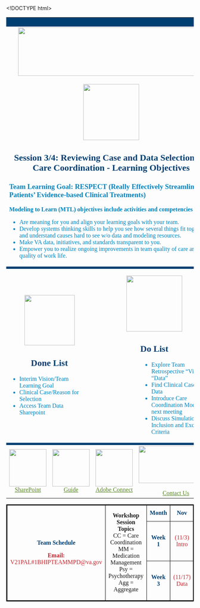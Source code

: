 ﻿<!DOCTYPE html>
<html>
<body vlink = "color: #598527">


<!-- Create table; set padding -->
<table cellpadding = "10"
       style = "font-family: calibri;">


<!-- Page Divider -->
<tr bgcolor = "#003F72">
  <td colspan = 4>
  <br>
  </td>
</tr>


<!-- Session Name -->
<tr style = "text-align: center;">
  <td colspan = 4>
    <img src = "https://rawgit.com/lzim/teampsd/teampsd_style/ModelingToLearn_logo1.png"
         height = "130" width = "500">    
  </td>
</tr>


<!-- Learning Objectives -->
<tr>  
  <td colspan = 4>
    <p style = "text-align: center;">
    <img src = "https://raw.githubusercontent.com/lzim/teampsd/hexagon_icons/np_star_778913_003F72.png"
         height = "150" width = "150">
    </p>
    <h2 style = "text-align: center; color: #003F72; font-family: calibri;">Session 3/4: Reviewing Case and Data Selection for Care Coordination - Learning Objectives</h2>
    <h3 style = "color: #0083BE"><b>Team Learning Goal: </b>RESPECT (Really Effectively Streamlining Patients' Evidence-based Clinical Treatments)</h3>
    <p style = "color: #0083BE"><b>Modeling to Learn (MTL) objectives include activities and competencies that...</b></p>
    <ul style = "list-style-type:disc; color: #0083BE">
      <li>Are meaning for you and align your learning goals with your team.</li>
      <li>Develop systems thinking skills to help you see how several things fit together, and understand causes hard to see w/o data and modeling resources.</li>
      <li>Make VA data, initiatives, and standards transparent to you.</li>
      <li>Empower you to realize ongoing improvements in team quality of care and team quality of work life.</li>
    </ul>
  </td>
</tr>



<!-- Page Divider -->
<tr bgcolor = "#003F72">
  <td colspan = 4>
  </td>
</tr>



<!-- Done List --> 
<tr>
  <td colspan = 2>
    <p style = "text-align: center;">
    <img src = "https://raw.githubusercontent.com/lzim/teampsd/hexagon_icons/np_hexagon-check-mark_309690_003F72.png"
         height = "135" width = "135">
    </p>

    <h2 style = "text-align: center; color: #003F72; font-family: calibri;">Done List</h2>
    <ul style = "list-style-type:disc; color: #0083BE">
      <li>Interim Vision/Team Learning Goal</li>
      <li>Clinical Case/Reason for Selection</li>
      <li>Access Team Data Sharepoint</li>
    </ul>
  </td> 



<!-- Do List -->
  <td colspan = 2>
    <p style = "text-align: center;">  
    <img src = "https://raw.githubusercontent.com/lzim/teampsd/hexagon_icons/np_synchronize_778914_003F72.png"
         height = "150" width = "150">	
    </p>
	 
    <h2 style = "text-align: center; color: #003F72; font-family: calibri;">Do List</h2> 
    <ul style = "list-style-type: disc; color: #0083BE; padding-left: 150px">
      <li>Explore Team Retrospective "Viz" and "Data"</li>
      <li>Find Clinical Case in Data</li>
      <li>Introduce Care Coordination Model at next meeting</li>
      <li>Discuss Simulation Data Inclusion and Exclusion Criteria</li>
    </ul>
  </td>
</tr> 



<!-- Page Divider -->
<tr bgcolor = "#003F72">
  <td colspan = 4>
  </td>
</tr>



<!-- Help Links -->
<tr style = "text-align: center; color: #C4262E;">

<!-- SharePoint -->
  <td colspan = 1>
    <a href = "https://spsites.cdw.va.gov/sites/PTSD_OMHO/Pages/VISN21/640.aspx">
    <img src = "https://raw.githubusercontent.com/lzim/teampsd/hexagon_icons/np_bar-chart-decline_869492_598527.png"
     height = "100" width = "100" style = "border: 0;">
    <br>
    <a href = "https://spsites.cdw.va.gov/sites/PTSD_OMHO/Pages/VISN21/640.aspx"
       style = "color: #598527;">SharePoint</a>    
  </td>



<!-- Guide -->
  <td colspan = 1>
    <a href = "https://spsites.cdw.va.gov/sites/PTSD_OMHO/Documents/Forms/AllItems.aspx">
    <img src = "https://raw.githubusercontent.com/lzim/teampsd/hexagon_icons/np_book_853869_598527.png"
    height = "100" width = "100" style = "border: 0;">
    <br>
    <a href = "https://spsites.cdw.va.gov/sites/PTSD_OMHO/Documents/Forms/AllItems.aspx"
       style = "color: #598527;">Guide</a>    
  </td>


<!-- Adobe Connect -->
  <td colspan = 1>
    <a href = "https://va-eerc-ees.adobeconnect.com/team_psd/">
    <img src = "https://raw.githubusercontent.com/lzim/teampsd/hexagon_icons/np_feedback_546911_598527.png"
    height = "100" width = "100" style = "border: 0;">
    <br>
    <a href = "https://va-eerc-ees.adobeconnect.com/team_psd/"
       style = "color: #598527;">Adobe Connect</a>  
  </td>



<!-- Contact Us -->
  <td colspan = 1>
    <a href = "mailto:Lindsey.Zimmerman@va.gov; Stacey.Park2@va.gov">
    <img src = "https://rawgit.com/lzim/teampsd/teampsd_style/Team_PSD_logo.png"
     height = "100" width = "200" style = "border: 0;">    		
    <br>
    <a href = "mailto:Lindsey.Zimmerman@va.gov; Stacey.Park2@va.gov"
	style = "color: #598527;">Contact Us</a>
  </td>
</tr>  
</table>





<!-- Create table; black border -->
<table border = "2"
       bordercolor = "black"
       cellpadding = "10"
       style = "font-family: calibri; border-collapse: collapse; text-align: center;">


<!--Title Cell-->
<tr>
  <td rowspan = "3">
  <p style = "color: #003F72"><b>Team Schedule</b></p>
  <p style = "color: #C4262E"><b>Email: </b>V21PAL#1BHIPTEAMMPD@va.gov</p>
</td>  


<!--Acronym Cell-->
  <td rowspan = "3">
    <b>Workshop Session Topics</b>
  <br>
    CC = Care Coordination
  <br>
    MM = Medication Management
  <br>
    Psy = Psychotherapy
  <br>
    Agg = Aggregate
  <br>


<!--Headings-->
  <td style = "color: #003F72;"><b>Month</b></td>
  <td style = "color: #003F72;"><b>Nov</b></td>
  <td style = "color: #003F72;"><b>Dec</b></td>
  <td style = "color: #003F72;"><b>Jan</b></td>
  <td style = "color: #003F72;"><b>Feb</b></td>
  <td style = "color: #003F72;"><b>Mar</b></td>
  <td style = "color: #003F72;"><b>Apr</b></td>    	
</tr>


<!--Week 1 Schedule-->
<tr>
  <td style = "color: #003F72;"><b>Week 1</b></td>
  <td style = "color: #C4262E;">(11/3) Intro</td>
  <td style = "color: #C4262E;">(12/1) CC</td>
  <td style = "color: #C4262E;">(1/5) MM</td>
  <td style = "color: #C4262E;">(2/2) Psy</td>
  <td style = "color: #C4262E;">(3/2) Agg</td>
  <td style = "color: #C4262E;">(4/6) Wrap Up</td>       	
</tr>


<!--Week 3 Schedule-->
<tr>
  <td style = "color: #003F72;"><b>Week 3</b></td>
  <td style = "color: #C4262E;">(11/17) Data</td>
  <td style = "color: #C4262E;">(12/15) CC</td>
  <td style = "color: #C4262E;">(1/19) MM</td>
  <td style = "color: #C4262E;">(2/16) Psy</td>
  <td style = "color: #C4262E;">(3/16) Agg</td>
  <td style = "color: #C4262E;">(4/20) Wrap Up</td>       	
</tr>

</table>
</body>
</html>
